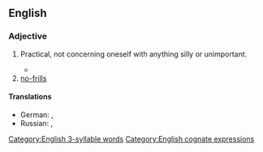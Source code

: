 ==English==

===Adjective===
{{en-adj|head=[[no]]-[[nonsense]]}}

# Practical, not concerning oneself with anything silly or unimportant.
#: {{ux|en|Her '''no-nonsense''' way of resolving issues impressed her superiors.}}
#*  {{quote-journal|en|date=2020 November 18|author=Howard Johnston|title=The missing 'Lincs' and the sole survivor|journal=Rail|page=58|text=We can now better understand the vision of three local authorities to hire '''no-nonsense''' former Eastern Region General Manager Gerry Fiennes to take on his old British Rail adversaries - and win.}}
# [[no-frills]]

====Translations====
{{trans-top|practical, not concerning oneself with anything silly or unimportant}}
* German: {{t+|de|sachlich}}, {{t+|de|nüchtern}}
* Russian: {{t+|ru|серьёзный}}, {{t+|ru|деловой}}
{{trans-mid}}
{{trans-bottom}}

[[Category:English 3-syllable words]]
[[Category:English cognate expressions]]